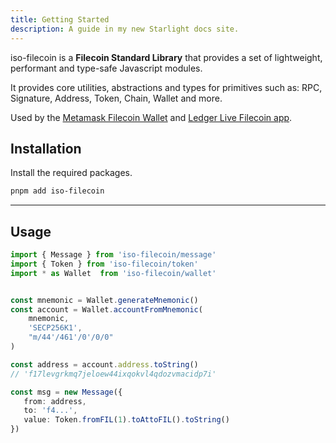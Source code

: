 ```yaml
---
title: Getting Started
description: A guide in my new Starlight docs site.
---
```


iso-filecoin is a **Filecoin Standard Library** that provides a set of lightweight, performant and type-safe Javascript modules. 

It provides core utilities, abstractions and types for primitives such as: RPC, Signature, Address, Token, Chain, Wallet and more. 

Used by the [Metamask Filecoin Wallet](https://github.com/filecoin-project/filsnap) and [Ledger Live Filecoin app](https://www.ledger.com/coin/wallet/filecoin).

## Installation 

Install the required packages.

```bash
pnpm add iso-filecoin
```

---

## Usage

```ts twoslash
import { Message } from 'iso-filecoin/message'
import { Token } from 'iso-filecoin/token'
import * as Wallet  from 'iso-filecoin/wallet'


const mnemonic = Wallet.generateMnemonic()
const account = Wallet.accountFromMnemonic(
    mnemonic,
    'SECP256K1',
    "m/44'/461'/0'/0/0"
)

const address = account.address.toString() 
// 'f17levgrkmq7jeloew44ixqokvl4qdozvmacidp7i'

const msg = new Message({
   from: address,
   to: 'f4...',
   value: Token.fromFIL(1).toAttoFIL().toString() 
})
```